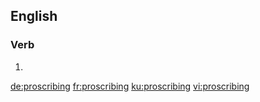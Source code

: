 ==English==

===Verb===
{{head|en|present participle}}

# {{present participle of|proscribe|lang=en|nocat=1}}

[[de:proscribing]]
[[fr:proscribing]]
[[ku:proscribing]]
[[vi:proscribing]]